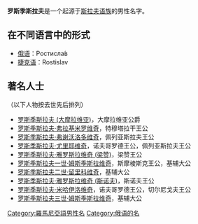 '''罗斯季斯拉夫'''是一个起源于[[斯拉夫语族|斯拉夫语族]]的男性名字。

==在不同语言中的形式==

*[[俄语|俄语]]：Ростисла́в
*[[捷克语|捷克语]]：Rostislav

==著名人士==

（以下人物按去世先后排列）

*[[罗斯季斯拉夫_(大摩拉维亚)|罗斯季斯拉夫 (大摩拉维亚)]]，大摩拉维亚公爵
*[[罗斯季斯拉夫·弗拉基米罗维奇|罗斯季斯拉夫·弗拉基米罗维奇]]，特穆塔拉干王公
*[[罗斯季斯拉夫·弗谢沃洛多维奇|罗斯季斯拉夫·弗谢沃洛多维奇]]，佩列亚斯拉夫王公
*[[罗斯季斯拉夫·尤里耶维奇|罗斯季斯拉夫·尤里耶维奇]]，诺夫哥罗德王公，佩列亚斯拉夫王公
*[[罗斯季斯拉夫·雅罗斯拉维奇_(梁赞)|罗斯季斯拉夫·雅罗斯拉维奇 (梁赞)]]，梁赞王公
*[[罗斯季斯拉夫一世·姆斯季斯拉维奇|罗斯季斯拉夫一世·姆斯季斯拉维奇]]，斯摩棱斯克王公，基辅大公
*[[罗斯季斯拉夫二世·留里科维奇|罗斯季斯拉夫二世·留里科维奇]]，基辅大公
*[[罗斯季斯拉夫·雅罗斯拉维奇_(斯诺夫)|罗斯季斯拉夫·雅罗斯拉维奇 (斯诺夫)]]，斯诺夫王公
*[[罗斯季斯拉夫·米哈伊洛维奇|罗斯季斯拉夫·米哈伊洛维奇]]，诺夫哥罗德王公，切尔尼戈夫王公
*[[罗斯季斯拉夫三世·姆斯季斯拉维奇|罗斯季斯拉夫三世·姆斯季斯拉维奇]]，基辅大公
{{Disambiguation|L|Cat=六字人名譯名消歧義}}
[[Category:羅馬尼亞語男性名|Category:羅馬尼亞語男性名]]
[[Category:俄语的名|Category:俄语的名]]